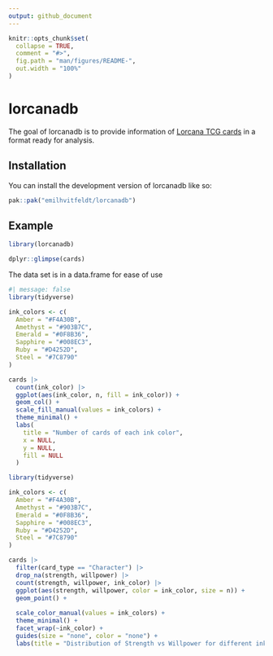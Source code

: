 ```yaml
---
output: github_document
---
```


<!-- README.md is generated from README.Rmd. Please edit that file -->

```r
knitr::opts_chunk$set(
  collapse = TRUE,
  comment = "#>",
  fig.path = "man/figures/README-",
  out.width = "100%"
)
```

# lorcanadb

<!-- badges: start -->
<!-- badges: end -->

The goal of lorcanadb is to provide information of [Lorcana TCG cards](https://www.disneylorcana.com/en-US) in a format ready for analysis.

## Installation

You can install the development version of lorcanadb like so:

``` r
pak::pak("emilhvitfeldt/lorcanadb")
```

## Example

```r
library(lorcanadb)

dplyr::glimpse(cards)
```

The data set is in a data.frame for ease of use

```r
#| message: false
library(tidyverse)

ink_colors <- c(
  Amber = "#F4A30B",
  Amethyst = "#903B7C",
  Emerald = "#0F8B36",
  Sapphire = "#008EC3",
  Ruby = "#D4252D",
  Steel = "#7C8790"
)

cards |>
  count(ink_color) |>
  ggplot(aes(ink_color, n, fill = ink_color)) +
  geom_col() +
  scale_fill_manual(values = ink_colors) +
  theme_minimal() +
  labs(
    title = "Number of cards of each ink color",
    x = NULL,
    y = NULL,
    fill = NULL
  )
```

```r
library(tidyverse)

ink_colors <- c(
  Amber = "#F4A30B",
  Amethyst = "#903B7C",
  Emerald = "#0F8B36",
  Sapphire = "#008EC3",
  Ruby = "#D4252D",
  Steel = "#7C8790"
)

cards |>
  filter(card_type == "Character") |>
  drop_na(strength, willpower) |>
  count(strength, willpower, ink_color) |>
  ggplot(aes(strength, willpower, color = ink_color, size = n)) +
  geom_point() +
  
  scale_color_manual(values = ink_colors) +
  theme_minimal() +
  facet_wrap(~ink_color) +
  guides(size = "none", color = "none") +
  labs(title = "Distribution of Strength vs Willpower for different ink colors")
```
